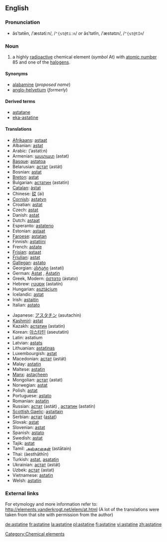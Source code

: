 {{wikipedia}}

==English==
{{elements|At|polonium|Po|radon|Rn}}

===Pronunciation===
*ăsʹtətēn, /ˈæstətiːn/, /<tt>"{st@ti:n</tt>/ ''or'' ăsʹtətĭn, /ˈæstətɪn/, /<tt>"{st@tIn</tt>/

=== Noun ===
{{en-noun|-}}
# a highly [[radioactive]] chemical element (''symbol'' At) with [[atomic number]] 85 and one of the [[halogen]]s.<!--encyclopedic info  It occurs in only one [[isotope]] with an [[atomic mass]] of 210.  It is intensely radioactive with a [[half life]] of 8.1 hours.-->

====Synonyms====
*[[alabamine]] (''proposed name'')
*[[anglo-helvetium]] (''formerly'')

====Derived terms====
*[[astatane]]
*[[eka-astatine]]

==== Translations ====
{{top}}
*[[Afrikaans]]: [[astaat]]
*Albanian: [[astat]]
*Arabic: {{ARchar|[[استاتين]]}} (’astatí:n) {{m}}
*Armenian: [[աստատ]] (astat)
*[[Basque]]: [[astatoa]]
*Belarusian: [[астат]] (astát) {{m}}
*Bosnian: [[astat]]
*[[Breton]]: [[astat]]
*Bulgarian: [[астатин]] (astatín) {{m}}
*[[Catalan]]: [[àstat]]
*Chinese: [[砹]] (ài)
*[[Cornish]]: [[astatyn]]
*Croatian: [[astat]]
*Czech: [[astat]]
*Danish: [[astat]]
*Dutch: [[astaat]] {{n}}
*Esperanto: [[astateno]]
*Estonian: [[astaat]]
*[[Faroese]]: [[astatan]]
*Finnish: [[astatiini]]
*French: [[astate]] {{m}}
*[[Frisian]]: [[astaat]]
*[[Friulian]]: [[astat]]
*[[Gallegan]]: [[astato]]
*Georgian: [[ასტატი]] (astati)
*German: [[Astat]] {{n}}, [[Astatin]] {{n}}
*Greek, Modern: [[άστατο]] (ástato) {{n}}
*Hebrew: [[אסטטין]] (astatín)
*Hungarian: [[asztácium]]
*Icelandic: [[astat]]
*Irish: [[astaitín]]
*Italian: [[astato]] {{m}}
{{mid}}
*Japanese: [[アスタチン]] (asutachin)
*[[Kashmiri]]: [[astat]]
*Kazakh: [[астатин]] (astatin)
*Korean: [[아스타틴]] (aseutatin)
*Latin: astatium
*Latvian: [[astats]]
*Lithuanian: [[astatinas]]
*Luxembourgish: [[astat]]
*Macedonian: [[астат]] (astát) {{m}}
*Malay: [[astatin]]
*Maltese: [[astatin]]
*[[Manx]]: [[astaçheen]]
*Mongolian: [[астат]] (astat)
*Norwegian: [[astat]]
*Polish: [[astat]] {{m}}
*Portuguese: [[astato]] {{m}}
*Romanian: [[astatin]] {{n}}
*Russian: [[астат]] (astát) {{m}}, [[астатин]] (astatín) {{m}}
*[[Scottish Gaelic]]: [[astaitain]]
*Serbian: [[астат]] ([[astat]]) {{m}}
*Slovak: [[astat]]
*Slovenian: [[astat]]
*Spanish: [[astato]] {{m}}
*Swedish: [[astat]]
*Tajik: [[astat]]
*Tamil: [[அஸ்தாதைன்]] (astātain)
*Thai: {{THchar|[[แอสทาทีน]]}} (àesthāthīn)
*Turkish: [[astat]], [[asatatin]]
*Ukrainian: [[астат]] (astát) {{m}}
*Uzbek: [[астат]] (astat)
*Vietnamese: [[astatin]]
*Welsh: [[astatin]]
{{bottom}}

===External links===
For etymology and more information refer to:
http://elements.vanderkrogt.net/elem/at.html
(A lot of the translations were taken from that site with permission from the author)

[[Category:Chemical elements]]

[[de:astatine]]
[[fr:astatine]]
[[la:astatine]]
[[pl:astatine]]
[[fi:astatine]]
[[vi:astatine]]
[[zh:astatine]]